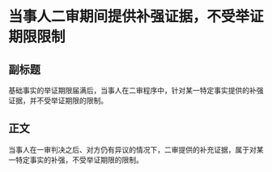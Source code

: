 # 当事人二审期间提供补强证据，不受举证期限限制
## 副标题
基础事实的举证期限届满后，当事人在二审程序中，针对某一特定事实提供的补强证据，并不受举证期限的限制。
## 正文
当事人在一审判决之后、对方仍有异议的情况下，二审提供的补充证据，属于对某一特定事实的补强，不受举证期限的限制。